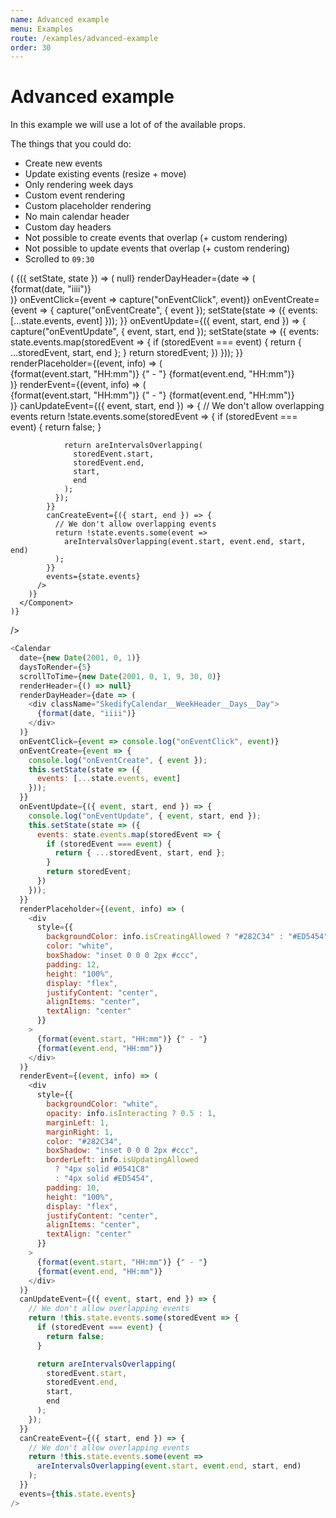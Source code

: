 ```yaml
---
name: Advanced example
menu: Examples
route: /examples/advanced-example
order: 30
---
```



# Advanced example

In this example we will use a lot of of the available props.

The things that you could do:

- Create new events
- Update existing events (resize + move)
- Only rendering week days
- Custom event rendering
- Custom placeholder rendering
- No main calendar header
- Custom day headers
- Not possible to create events that overlap (+ custom rendering)
- Not possible to update events that overlap (+ custom rendering)
- Scrolled to `09:30`

<Sandbox>
  <EventCapturer
    render={({ capture }) => (
      <Component
        initialState={{
          events: []
        }}
      >
        {({ setState, state }) => (
          <Calendar
            date={new Date(2001, 0, 1)}
            daysToRender={5}
            scrollToTime={new Date(2001, 0, 1, 9, 30, 0)}
            renderHeader={() => null}
            renderDayHeader={date => (
              <div className="SkedifyCalendar__WeekHeader__Days__Day">
                {format(date, "iiii")}
              </div>
            )}
            onEventClick={event => capture("onEventClick", event)}
            onEventCreate={event => {
              capture("onEventCreate", { event });
              setState(state => ({
                events: [...state.events, event]
              }));
            }}
            onEventUpdate={({ event, start, end }) => {
              capture("onEventUpdate", { event, start, end });
              setState(state => ({
                events: state.events.map(storedEvent => {
                  if (storedEvent === event) {
                    return { ...storedEvent, start, end };
                  }
                  return storedEvent;
                })
              }));
            }}
            renderPlaceholder={(event, info) => (
              <div
                style={{
                  backgroundColor: info.isCreatingAllowed
                    ? "#282C34"
                    : "#ED5454",
                  color: "white",
                  boxShadow: "inset 0 0 0 2px #ccc",
                  padding: 12,
                  height: "100%",
                  display: "flex",
                  justifyContent: "center",
                  alignItems: "center",
                  textAlign: "center"
                }}
              >
                {format(event.start, "HH:mm")} {" - "}
                {format(event.end, "HH:mm")}
              </div>
            )}
            renderEvent={(event, info) => (
              <div
                style={{
                  backgroundColor: "white",
                  opacity: info.isInteracting ? 0.5 : 1,
                  marginLeft: 1,
                  marginRight: 1,
                  color: "#282C34",
                  boxShadow: "inset 0 0 0 2px #ccc",
                  borderLeft: info.isUpdatingAllowed
                    ? "4px solid #0541C8"
                    : "4px solid #ED5454",
                  padding: 10,
                  height: "100%",
                  display: "flex",
                  justifyContent: "center",
                  alignItems: "center",
                  textAlign: "center"
                }}
              >
                {format(event.start, "HH:mm")} {" - "}
                {format(event.end, "HH:mm")}
              </div>
            )}
            canUpdateEvent={({ event, start, end }) => {
              // We don't allow overlapping events
              return !state.events.some(storedEvent => {
                if (storedEvent === event) {
                  return false;
                }

                return areIntervalsOverlapping(
                  storedEvent.start,
                  storedEvent.end,
                  start,
                  end
                );
              });
            }}
            canCreateEvent={({ start, end }) => {
              // We don't allow overlapping events
              return !state.events.some(event =>
                areIntervalsOverlapping(event.start, event.end, start, end)
              );
            }}
            events={state.events}
          />
        )}
      </Component>
    )}

/>

</Sandbox>

```js
<Calendar
  date={new Date(2001, 0, 1)}
  daysToRender={5}
  scrollToTime={new Date(2001, 0, 1, 9, 30, 0)}
  renderHeader={() => null}
  renderDayHeader={date => (
    <div className="SkedifyCalendar__WeekHeader__Days__Day">
      {format(date, "iiii")}
    </div>
  )}
  onEventClick={event => console.log("onEventClick", event)}
  onEventCreate={event => {
    console.log("onEventCreate", { event });
    this.setState(state => ({
      events: [...state.events, event]
    }));
  }}
  onEventUpdate={({ event, start, end }) => {
    console.log("onEventUpdate", { event, start, end });
    this.setState(state => ({
      events: state.events.map(storedEvent => {
        if (storedEvent === event) {
          return { ...storedEvent, start, end };
        }
        return storedEvent;
      })
    }));
  }}
  renderPlaceholder={(event, info) => (
    <div
      style={{
        backgroundColor: info.isCreatingAllowed ? "#282C34" : "#ED5454",
        color: "white",
        boxShadow: "inset 0 0 0 2px #ccc",
        padding: 12,
        height: "100%",
        display: "flex",
        justifyContent: "center",
        alignItems: "center",
        textAlign: "center"
      }}
    >
      {format(event.start, "HH:mm")} {" - "}
      {format(event.end, "HH:mm")}
    </div>
  )}
  renderEvent={(event, info) => (
    <div
      style={{
        backgroundColor: "white",
        opacity: info.isInteracting ? 0.5 : 1,
        marginLeft: 1,
        marginRight: 1,
        color: "#282C34",
        boxShadow: "inset 0 0 0 2px #ccc",
        borderLeft: info.isUpdatingAllowed
          ? "4px solid #0541C8"
          : "4px solid #ED5454",
        padding: 10,
        height: "100%",
        display: "flex",
        justifyContent: "center",
        alignItems: "center",
        textAlign: "center"
      }}
    >
      {format(event.start, "HH:mm")} {" - "}
      {format(event.end, "HH:mm")}
    </div>
  )}
  canUpdateEvent={({ event, start, end }) => {
    // We don't allow overlapping events
    return !this.state.events.some(storedEvent => {
      if (storedEvent === event) {
        return false;
      }

      return areIntervalsOverlapping(
        storedEvent.start,
        storedEvent.end,
        start,
        end
      );
    });
  }}
  canCreateEvent={({ start, end }) => {
    // We don't allow overlapping events
    return !this.state.events.some(event =>
      areIntervalsOverlapping(event.start, event.end, start, end)
    );
  }}
  events={this.state.events}
/>
```
